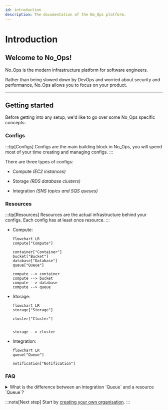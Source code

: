 ```yaml
---
id: introduction
description: The documentation of the No_Ops platform.
---
```


# Introduction

## Welcome to No_Ops!

No_Ops is the modern infrastructure platform for software engineers.

Rather than being slowed down by DevOps and worried about security and performance, No_Ops allows you to focus on your product.

---

## Getting started

Before getting into any setup, we'd like to go over some No_Ops specific concepts:

### Configs

:::tip[Configs]
Configs are the main building block in No_Ops, you will spend most of your time creating and managing configs.
:::

There are three types of configs:

- Compute _(EC2 instances)_

- Storage _(RDS database clusters)_

- Integration _(SNS topics and SQS queues)_

### Resources

:::tip[Resources]
Resources are the actual infrastructure behind your configs. Each config has at least once resource.
:::

- Compute:

  ```mermaid
  flowchart LR
  compute["Compute"]

  container["Container"]
  bucket["Bucket"]
  database["Database"]
  queue["Queue"]

  compute --> container
  compute --> bucket
  compute --> database
  compute --> queue
  ```

- Storage:

  ```mermaid
  flowchart LR
  storage["Storage"]

  cluster["Cluster"]


  storage --> cluster
  ```

- Integration:

  ```mermaid
  flowchart LR
  queue["Queue"]

  notification["Notification"]
  ```

### FAQ

<details>
	<summary>
		What is the difference between an integration `Queue` and a resource `Queue`?
	</summary>

    <div>
    You may have noticed that there is an integration config type called `Queue` and a compute resource type called `Queue`.

<ol>
	<li>
		If you want a globally accessible queue for multiple computes, use the
		`integration` config type `Queue`.
	</li>

    <li>
    If you want a queue that is only accessible by a single compute, use the `resource`
    type `Queue`.
    </li>

</ol>

This rule applies to the `Notification` config and resource types as well.

   </div>

</details>

:::note[Next step]
Start by [creating your own organisation](./getting-started/setup-organisation/create-organisation.mdx).
:::
